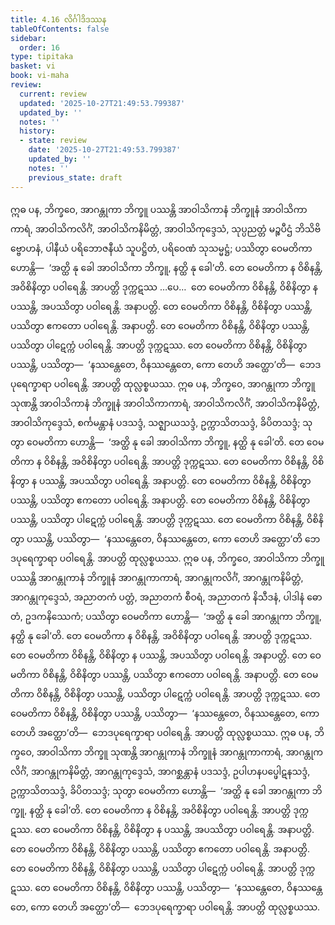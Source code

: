 ```yaml
---
title: 4.16 လိင်္ဂါဒိဒဿန
tableOfContents: false
sidebar:
  order: 16
type: tipitaka
basket: vi
book: vi-maha
review:
  current: review
  updated: '2025-10-27T21:49:53.799387'
  updated_by: ''
  notes: ''
  history:
  - state: review
    date: '2025-10-27T21:49:53.799387'
    updated_by: ''
    notes: ''
    previous_state: draft
---
```



<ReviewStatus review={frontmatter.review} showDetails={true} />

<HypothesisAnnotation frontmatter={frontmatter} />

<DynamicBreadcrumb />

<Division number="229" book="vi-maha" e="ch" v="3" p="245">

<Paragraph number="1053" book="vi-maha">
ဣဓ ပန, ဘိက္ခဝေ, အာဂန္တုကာ ဘိက္ခူ ပဿန္တိ အာဝါသိကာနံ ဘိက္ခူနံ အာဝါသိကာကာရံ, အာဝါသိကလိင်္ဂံ, အာဝါသိကနိမိတ္တံ, အာဝါသိကုဒ္ဒေသံ, သုပ္ပညတ္တံ မဉ္စပီဌံ ဘိသိဗိဗ္ဗောဟနံ, ပါနီယံ ပရိဘောဇနီယံ သူပဋ္ဌိတံ, ပရိဝေဏံ သုသမ္မဋ္ဌံ; ပဿိတွာ ဝေမတိကာ ဟောန္တိ—  ‘အတ္ထိ နု ခေါ အာဝါသိကာ ဘိက္ခူ, နတ္ထိ နု ခေါ’တိ. တေ ဝေမတိကာ န ဝိစိနန္တိ, အဝိစိနိတွာ ပဝါရေန္တိ. အာပတ္တိ ဒုက္ကဋဿ …ပေ…  တေ ဝေမတိကာ ဝိစိနန္တိ, ဝိစိနိတွာ န ပဿန္တိ, အပဿိတွာ ပဝါရေန္တိ. အနာပတ္တိ. တေ ဝေမတိကာ ဝိစိနန္တိ, ဝိစိနိတွာ ပဿန္တိ, ပဿိတွာ ဧကတော ပဝါရေန္တိ. အနာပတ္တိ. တေ ဝေမတိကာ ဝိစိနန္တိ, ဝိစိနိတွာ ပဿန္တိ, ပဿိတွာ ပါဋေက္ကံ ပဝါရေန္တိ. အာပတ္တိ ဒုက္ကဋဿ. တေ ဝေမတိကာ ဝိစိနန္တိ, ဝိစိနိတွာ ပဿန္တိ, ပဿိတွာ—  ‘နဿန္တေတေ, ဝိနဿန္တေတေ, ကော တေဟိ အတ္ထော’တိ—  ဘေဒပုရေက္ခာရာ ပဝါရေန္တိ. အာပတ္တိ ထုလ္လစ္စယဿ.
</Paragraph>

<Paragraph number="1054" book="vi-maha">
ဣဓ ပန, ဘိက္ခဝေ, အာဂန္တုကာ ဘိက္ခူ သုဏန္တိ အာဝါသိကာနံ ဘိက္ခူနံ အာဝါသိကာကာရံ, အာဝါသိကလိင်္ဂံ, အာဝါသိကနိမိတ္တံ, အာဝါသိကုဒ္ဒေသံ, စင်္ကမန္တာနံ ပဒသဒ္ဒံ, သဇ္ဈာယသဒ္ဒံ, ဥက္ကာသိတသဒ္ဒံ, ခိပိတသဒ္ဒံ; သုတွာ ဝေမတိကာ ဟောန္တိ—  ‘အတ္ထိ နု ခေါ အာဝါသိကာ ဘိက္ခူ, နတ္ထိ နု ခေါ’တိ. တေ ဝေမတိကာ န ဝိစိနန္တိ, အဝိစိနိတွာ ပဝါရေန္တိ. အာပတ္တိ ဒုက္ကဋဿ. တေ ဝေမတိကာ ဝိစိနန္တိ, ဝိစိနိတွာ န ပဿန္တိ, အပဿိတွာ ပဝါရေန္တိ. အနာပတ္တိ. တေ ဝေမတိကာ ဝိစိနန္တိ, ဝိစိနိတွာ ပဿန္တိ, ပဿိတွာ ဧကတော ပဝါရေန္တိ. အနာပတ္တိ. တေ ဝေမတိကာ ဝိစိနန္တိ, ဝိစိနိတွာ ပဿန္တိ, ပဿိတွာ ပါဋေက္ကံ ပဝါရေန္တိ. အာပတ္တိ ဒုက္ကဋဿ. တေ ဝေမတိကာ ဝိစိနန္တိ, ဝိစိနိတွာ ပဿန္တိ, ပဿိတွာ—  ‘နဿန္တေတေ, ဝိနဿန္တေတေ, ကော တေဟိ အတ္ထော’တိ ဘေဒပုရေက္ခာရာ ပဝါရေန္တိ. အာပတ္တိ ထုလ္လစ္စယဿ.
</Paragraph>

<Paragraph number="1055" book="vi-maha">
ဣဓ ပန, ဘိက္ခဝေ, အာဝါသိကာ ဘိက္ခူ ပဿန္တိ အာဂန္တုကာနံ ဘိက္ခူနံ အာဂန္တုကာကာရံ, အာဂန္တုကလိင်္ဂံ, အာဂန္တုကနိမိတ္တံ, အာဂန္တုကုဒ္ဒေသံ, အညာတကံ ပတ္တံ, အညာတကံ စီဝရံ, အညာတကံ နိသီဒနံ, ပါဒါနံ ဓောတံ, ဥဒကနိဿေကံ; ပဿိတွာ ဝေမတိကာ ဟောန္တိ—  ‘အတ္ထိ နု ခေါ အာဂန္တုကာ ဘိက္ခူ, နတ္ထိ နု ခေါ’တိ. တေ ဝေမတိကာ န ဝိစိနန္တိ, အဝိစိနိတွာ ပဝါရေန္တိ. အာပတ္တိ ဒုက္ကဋဿ. တေ ဝေမတိကာ ဝိစိနန္တိ, ဝိစိနိတွာ န ပဿန္တိ, အပဿိတွာ ပဝါရေန္တိ. အနာပတ္တိ. တေ ဝေမတိကာ ဝိစိနန္တိ, ဝိစိနိတွာ ပဿန္တိ, ပဿိတွာ ဧကတော ပဝါရေန္တိ. အနာပတ္တိ. တေ ဝေမတိကာ ဝိစိနန္တိ, ဝိစိနိတွာ ပဿန္တိ, ပဿိတွာ ပါဋေက္ကံ ပဝါရေန္တိ. အာပတ္တိ ဒုက္ကဋဿ. တေ ဝေမတိကာ ဝိစိနန္တိ, ဝိစိနိတွာ ပဿန္တိ, ပဿိတွာ—  ‘နဿန္တေတေ, ဝိနဿန္တေတေ, ကော တေဟိ အတ္ထော’တိ—  ဘေဒပုရေက္ခာရာ ပဝါရေန္တိ. အာပတ္တိ ထုလ္လစ္စယဿ.
</Paragraph>

<Paragraph number="1056" book="vi-maha">
ဣဓ ပန, ဘိက္ခဝေ, အာဝါသိကာ ဘိက္ခူ သုဏန္တိ အာဂန္တုကာနံ ဘိက္ခူနံ အာဂန္တုကာကာရံ, အာဂန္တုကလိင်္ဂံ, အာဂန္တုကနိမိတ္တံ, အာဂန္တုကုဒ္ဒေသံ, အာဂစ္ဆန္တာနံ ပဒသဒ္ဒံ, ဥပါဟနပပ္ဖေါဋနသဒ္ဒံ, ဥက္ကာသိတသဒ္ဒံ, ခိပိတသဒ္ဒံ; သုတွာ ဝေမတိကာ ဟောန္တိ—  ‘အတ္ထိ နု ခေါ အာဂန္တုကာ ဘိက္ခူ, နတ္ထိ နု ခေါ’တိ. တေ ဝေမတိကာ န ဝိစိနန္တိ, အဝိစိနိတွာ ပဝါရေန္တိ. အာပတ္တိ ဒုက္ကဋဿ. တေ ဝေမတိကာ ဝိစိနန္တိ, ဝိစိနိတွာ န ပဿန္တိ, အပဿိတွာ ပဝါရေန္တိ. အနာပတ္တိ. တေ ဝေမတိကာ ဝိစိနန္တိ, ဝိစိနိတွာ ပဿန္တိ, ပဿိတွာ ဧကတော ပဝါရေန္တိ. အနာပတ္တိ. တေ ဝေမတိကာ ဝိစိနန္တိ, ဝိစိနိတွာ ပဿန္တိ, ပဿိတွာ ပါဋေက္ကံ ပဝါရေန္တိ. အာပတ္တိ ဒုက္ကဋဿ. တေ ဝေမတိကာ ဝိစိနန္တိ, ဝိစိနိတွာ ပဿန္တိ, ပဿိတွာ—  ‘နဿန္တေတေ, ဝိနဿန္တေတေ, ကော တေဟိ အတ္ထော’တိ—  ဘေဒပုရေက္ခာရာ ပဝါရေန္တိ. အာပတ္တိ ထုလ္လစ္စယဿ.
</Paragraph>
</Division>